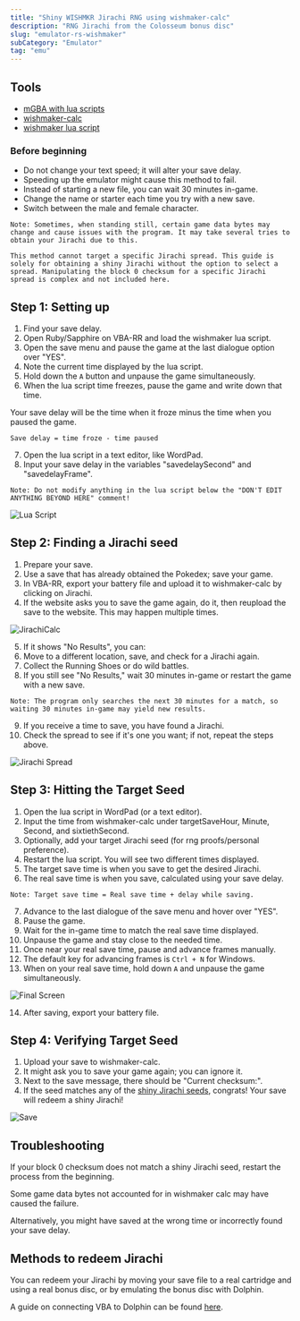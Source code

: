 ```yaml
---
title: "Shiny WISHMKR Jirachi RNG using wishmaker-calc"
description: "RNG Jirachi from the Colosseum bonus disc"
slug: "emulator-rs-wishmaker"
subCategory: "Emulator"
tag: "emu"
---
```


## Tools

- [mGBA with lua scripts](/mgba-setup)
- [wishmaker-calc](https://zaksabeast.github.io/wishmaker-calc/build/)
- [wishmaker lua script](https://github.com/beatlynx/lua-stuff/blob/master/scripts/wishmakerlua.lua)

### Before beginning

- Do not change your text speed; it will alter your save delay.
- Speeding up the emulator might cause this method to fail.
- Instead of starting a new file, you can wait 30 minutes in-game.
- Change the name or starter each time you try with a new save.
- Switch between the male and female character.

```
Note: Sometimes, when standing still, certain game data bytes may change and cause issues with the program. It may take several tries to obtain your Jirachi due to this.

This method cannot target a specific Jirachi spread. This guide is solely for obtaining a shiny Jirachi without the option to select a spread. Manipulating the block 0 checksum for a specific Jirachi spread is complex and not included here.
```

## Step 1: Setting up

1. Find your save delay.
2. Open Ruby/Sapphire on VBA-RR and load the wishmaker lua script.
3. Open the save menu and pause the game at the last dialogue option over "YES".
4. Note the current time displayed by the lua script.
5. Hold down the `A` button and unpause the game simultaneously.
6. When the lua script time freezes, pause the game and write down that time.

Your save delay will be the time when it froze minus the time when you paused the game.

`Save delay = time froze - time paused`

7. Open the lua script in a text editor, like WordPad.
8. Input your save delay in the variables "savedelaySecond" and "savedelayFrame".

```
Note: Do not modify anything in the lua script below the "DON'T EDIT ANYTHING BEYOND HERE" comment!
```

![Lua Script](/images/Ruby-Sapphire/Wishmaker/Lua.png)

## Step 2: Finding a Jirachi seed

1. Prepare your save.
2. Use a save that has already obtained the Pokedex; save your game.
3. In VBA-RR, export your battery file and upload it to wishmaker-calc by clicking on Jirachi.
4. If the website asks you to save the game again, do it, then reupload the save to the website. This may happen multiple times.

![JirachiCalc](/images/Ruby-Sapphire/Wishmaker/JirachiCalc.png)

5. If it shows "No Results", you can:
6. Move to a different location, save, and check for a Jirachi again.
7. Collect the Running Shoes or do wild battles.
8. If you still see "No Results," wait 30 minutes in-game or restart the game with a new save.

```
Note: The program only searches the next 30 minutes for a match, so waiting 30 minutes in-game may yield new results.
```

9. If you receive a time to save, you have found a Jirachi.
10. Check the spread to see if it's one you want; if not, repeat the steps above.

![Jirachi Spread](/images/Ruby-Sapphire/Wishmaker/Jirachi.png)

## Step 3: Hitting the Target Seed

1. Open the lua script in WordPad (or a text editor).
2. Input the time from wishmaker-calc under targetSaveHour, Minute, Second, and sixtiethSecond.
3. Optionally, add your target Jirachi seed (for rng proofs/personal preference).
4. Restart the lua script. You will see two different times displayed.
5. The target save time is when you save to get the desired Jirachi.
6. The real save time is when you save, calculated using your save delay.

```
Note: Target save time = Real save time + delay while saving.
```

7. Advance to the last dialogue of the save menu and hover over "YES".
8. Pause the game.
9. Wait for the in-game time to match the real save time displayed.
10. Unpause the game and stay close to the needed time.
11. Once near your real save time, pause and advance frames manually.
12. The default key for advancing frames is `Ctrl + N` for Windows.
13. When on your real save time, hold down `A` and unpause the game simultaneously.

![Final Screen](/images/Ruby-Sapphire/Wishmaker/Final-Screen.png)

14. After saving, export your battery file.

## Step 4: Verifying Target Seed

1. Upload your save to wishmaker-calc.
2. It might ask you to save your game again; you can ignore it.
3. Next to the save message, there should be "Current checksum:".
4. If the seed matches any of the [shiny Jirachi seeds](https://www.irccloud.com/pastebin/rdxEbTm4/), congrats! Your save will redeem a shiny Jirachi!

![Save](/images/Ruby-Sapphire/Wishmaker/Save.png)

## Troubleshooting

If your block 0 checksum does not match a shiny Jirachi seed, restart the process from the beginning.

Some game data bytes not accounted for in wishmaker calc may have caused the failure.

Alternatively, you might have saved at the wrong time or incorrectly found your save delay.

## Methods to redeem Jirachi

You can redeem your Jirachi by moving your save file to a real cartridge and using a real bonus disc, or by emulating the bonus disc with Dolphin.

A guide on connecting VBA to Dolphin can be found [here](/misc-dolphin-connect-vba).
